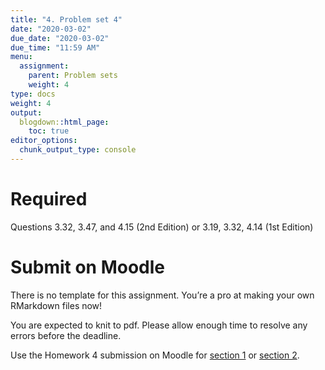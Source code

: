 ```yaml
---
title: "4. Problem set 4"
date: "2020-03-02"
due_date: "2020-03-02"
due_time: "11:59 AM"
menu:
  assignment:
    parent: Problem sets
    weight: 4
type: docs
weight: 4
output:
  blogdown::html_page:
    toc: true
editor_options: 
  chunk_output_type: console
---
```


# Required

Questions 3.32, 3.47, and 4.15 (2nd Edition) or 3.19, 3.32, 4.14 (1st Edition)

# Submit on Moodle

There is no template for this assignment. You're a pro at making your own RMarkdown files now!

You are expected to knit to pdf. Please allow enough time to resolve any errors before the deadline. 

Use the Homework 4 submission on Moodle for [section 1](https://moodle.smith.edu/course/view.php?id=36873) or [section 2](https://moodle.smith.edu/course/view.php?id=36874). 
